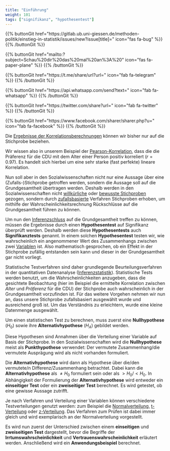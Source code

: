 ```yaml
---
title: "Einführung"
weight: 101
tags: ["signifikanz", "hypothesentest"]
---
```


{{% buttonGit href=\"https\:\/\/gitlab.ub.uni-giessen.de\/methoden-politik\/einstieg-in-statistik\/issues\/new?issue[title]=\" icon=\"fas fa-bug\" %}} {{% /buttonGit %}} 

{{% buttonGit href=\"mailto\:?subject=Schau\%20dir\%20das\%20mal\%20an\%3A\%20\" icon=\"fas fa-paper-plane\" %}} {{% /buttonGit %}}

{{% buttonGit href=\"https\:\/\/t.me\/share\/url?url=\" icon=\"fab fa-telegram\" %}} {{% /buttonGit %}}

{{% buttonGit href=\"https\:\/\/api.whatsapp.com\/send?text=\" icon=\"fab fa-whatsapp\" %}} {{% /buttonGit %}}

{{% buttonGit href=\"https\:\/\/twitter.com\/share?url=\" icon=\"fab fa-twitter\" %}} {{% /buttonGit %}}

{{% buttonGit href=\"https\:\/\/www.facebook.com\/sharer\/sharer.php?u=\" icon=\"fab fa-facebook\" %}} {{% /buttonGit %}}

Die [Ergebnisse der Korrelationsberechnungen](../../../LM3/chapter2/subchapter3/page-2-3-a/) können wir bisher nur auf die Stichprobe beziehen.

Wir wissen also in unserem Beispiel der [Pearson-Korrelation](../../glossar/pearsonsr/index.html), dass die die Präferenz für die CDU mit dem Alter einer Person positiv korreliert ($r=0.97$). Es handelt sich hierbei um eine sehr starke (fast perfekte) lineare Korrelation.

Nun soll aber in den Sozialwissenschaften nicht nur eine Aussage über eine (Zufalls-)Stichprobe getroffen werden, sondern die Aussage soll auf die Grundgesamtheit übertragen werden. Deshalb werden in den Sozialwissenschaften nicht [willkürliche](../../glossar/willkuerlicheauswahl/index.html) oder [bewusste Stichproben](../../glossar/bewussteauswahl/index.html) gezogen, sondern durch [zufallsbasierte](../../glossar/zufallsstichprobe/index.html) Verfahren Stichproben erhoben, um mithilfe der Wahrscheinlichkeitsrechnung Rückschlüsse auf die Grundgesamtheit führen zu können.

Um nun den [Inferenzschluss](../../glossar/inferenzstatistik/index.html) auf die Grundgesamtheit treffen zu können, müssen die Ergebnisse durch einen **Hypothesentest** auf Signifikanz überprüft werden. Deshalb werden diese **Hypothesentests** auch **Signifikanztests** genannt. In einem solchen **Hypothesentest** testen wir, wie wahrscheinlich ein angenommener Wert des Zusammenhangs zwischen zwei [Variablen](../../glossar/variable/index.html) ist. Also mathematisch gesprochen, ob ein Effekt in der Stichprobe zufällig entstanden sein kann und dieser in der Grundgesamtheit gar nicht vorliegt.

Statistische Testverfahren sind daher grundlegende Beurteilungsverfahren in der quantitativen Datenanalyse ([Inferenzstatistik](../../glossar/inferenzstatistik/index.html)). Statistische Tests werden benutzt, um die Wahrscheinlichkeiten anzugeben, dass die gesichtete Beobachtung (hier im Beispiel die ermittelte Korrelation zwischen *Alter* und *Präferenz* für die CDU) der Stichprobe auch wahrscheinlich in der Grundgesamtheit vorzufinden ist. Für das weitere Vorgehen nehmen wir nun an, dass unsere Stichprobe zufallsbasiert ausgewählt wurde und ausreichend groß ist. Um das Verständnis zu erleichtern, wurde eine kleine Datenmenge ausgewählt.

Um einen statistischen Test zu berechnen, muss zuerst eine **Nullhypothese** ($H_0$) sowie ihre **Alternativhypothese** ($H_A$) gebildet werden.

Diese Hypothesen sind Annahmen über die Verteilung einer Variable auf Basis der Stichprobe. In den Sozialwissenschaften wird die **Nullhypothese** meist als **Punkthypothese** verwendet: Der vermutete Zusammenhang/die vermutete Ausprägung wird als nicht vorhanden formuliert.

Die **Alternativhypothese** wird dann als Hypothese über die/den vermutete/n Differenz/Zusammenhang betrachtet. Dabei kann die **Alternativhypothese** als $\neq H_0$ formuliert sein oder als $>H_0 / <H_0$. In Abhängigkeit der Formulierung der **Alternativhypothese** wird entweder ein **einseitiger Test** oder ein **zweiseitiger Test** berechnet. Es wird getestet, ob eine gewisse Aussage zutrifft.

Je nach Verfahren und Verteilung einer Variablen können verschiedene Testverteilungen genutzt werden: zum Beispiel die [Normalverteilung](../../glossar/normalverteilung/index.html), [t-Verteilung](../../glossar/tverteilung/index.html) oder [z-Verteilung](../../glossar/zverteilung/index.html). Das Verfahren zum Prüfen ist dabei immer gleich und wird exemplarisch an der Normalverteilung vorgestellt.

Es wird nun zuerst der Unterschied zwischen einem **einseitigen** und **zweiseitigen Test** dargestellt, bevor die Begriffe der **Irrtumswahrscheinlichkeit** und **Vertrauenswahrscheinlichkeit** erläutert werden. Anschließend wird ein **Anwendungsbeispiel** berechnet.
